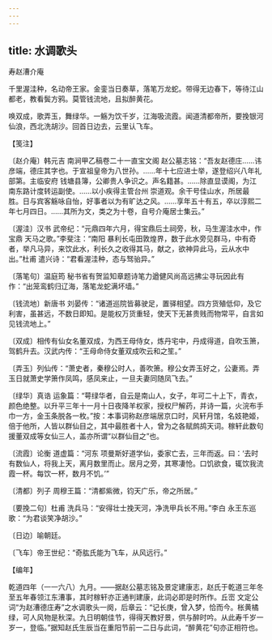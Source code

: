 ```yaml
---
---
---
```

title: 水调歌头
---



寿赵漕介庵





千里渥洼种，名动帝王家。金銮当日奏草，落笔万龙蛇。带得无边春下，等待江山都老，教看鬓方鸦。莫管钱流地，且拟醉黄花。

唤双成，歌弄玉，舞绿华。一觞为饮千岁，江海吸流霞。闻道清都帝所，要挽银河仙浪，西北洗胡沙。回首日边去，云里认飞车。





【笺注】


〔赵介庵〕韩元吉 南涧甲乙稿卷二十一直宝文阁 赵公墓志铭：“吾友赵德庄……讳彦端，德庄其字也。于宣祖皇帝为八世孙。……年十七应进士举，遂登绍兴八年礼部第。主临安府 钱塘县簿，公卿贵人争识之。声名籍甚。……除直显谟阁，为江南东路计度转运副使。……以小疾得主管台州 崇道观。余干号佳山水，所居最胜。日与宾客觞咏自怡，好事者以为有旷达之风。……享年五十有五，卒以淳熙二年七月四日。……其所为文，类之为十卷，自号介庵居士集云。”

〔渥洼〕汉书 武帝纪：“元鼎四年六月，得宝鼎后土祠旁，秋，马生渥洼水中，作宝鼎 天马之歌。”李斐注：“南阳 暴利长屯田敦煌界，数于此水旁见群马，中有奇者，举凡马异，来饮此水，利长久之收得其马，献之，欲神异此马，云从水中出。”杜甫 遣兴诗：“君看渥洼种，态与驽骀异。”

〔落笔句〕温庭筠 秘书省有贺监知章题诗笔力遒健风尚高远拂尘寻玩因此有作：“出笼鸾鹤归辽海，落笔龙蛇满坏墙。”

〔钱流地〕新唐书 刘晏传：“诸道巡院皆募驶足，置驿相望。四方货殖低仰，及它利害，虽甚远，不数日即知。是能权万货重轻，使天下无甚贵贱而物常平，自言如见钱流地上。”

〔双成〕相传有仙女名董双成，为西王母侍女，炼丹宅中，丹成得道，自吹玉箫，驾鹤升去。汉武内传：“王母命侍女董双成吹云和之笙。”

〔弄玉〕列仙传：“萧史者，秦穆公时人，善吹箫。穆公女弄玉好之，公妻焉。弄玉日就萧史学箫作凤鸣，感凤来止，一旦夫妻同随凤飞去。”

〔绿华〕真诰 运象篇：“萼绿华者，自云是南山人，女子，年可二十上下，青衣，颜色绝整。以升平三年十一月十日夜降羊权家，授权尸解药，并诗一篇，火浣布手巾一方，金玉条脱各一枚。”按：本事词称赵彦端居京口时，风轩月馆，名妓艳姬，倍于他所，人皆以群仙目之，其中最胜者十人，曾为之各赋鹧鸪天词。稼轩此数句援董双成等女仙三人，盖亦所谓“以群仙目之”也。

〔流霞〕论衡 道虚篇：“河东 项曼斯好道学仙，委家亡去，三年而返。曰：‘去时有数仙人，将我上天，离月数里而止。居月之旁，其寒凄怆。口饥欲食，辄饮我流霞一杯。每饮一杯，数月不饥。’”

〔清都〕列子 周穆王篇：“清都紫微，钧天广乐，帝之所居。”

〔要挽二句〕杜甫 洗兵马：“安得壮士挽天河，净洗甲兵长不用。”李白 永王东巡歌：“为君谈笑净胡沙。”

〔日边〕喻朝廷。

〔飞车〕帝王世纪：“奇肱氏能为飞车，从风远行。”





【编年】


乾道四年（一一六八）九月。——据赵公墓志铭及景定建康志，赵氏于乾道三年冬至五年春领江东漕事，其时稼轩亦正通判建康，此词必即是时所作。丘崈 文定公词“为赵漕德庄寿”之水调歌头一阕，后章云：“记长庚，曾入梦，恰而今。枨黄橘绿，可人风物是秋深。九日明朝佳节，得得天教好景，供与醉时吟。从此寿千岁一岁一，登临。”据知赵氏生辰当在重阳节前一二日与此词，“醉黄花”句亦正相符也。